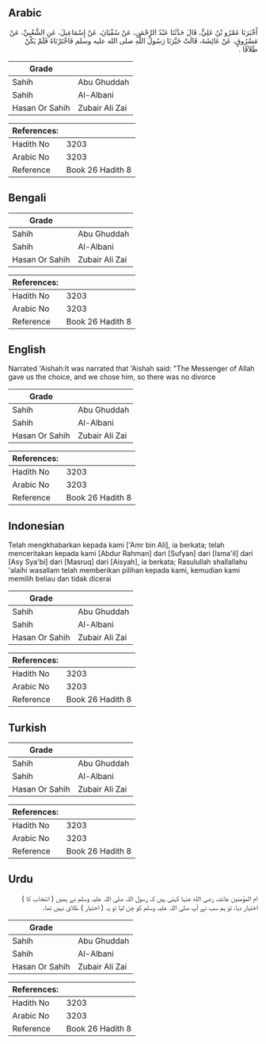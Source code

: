 ## Arabic


<div dir="rtl" lang="ar" style={{fontSize:'larger',backgroundColor:'#f8f9fa',padding:20}}>
أَخْبَرَنَا عَمْرُو بْنُ عَلِيٍّ، قَالَ حَدَّثَنَا عَبْدُ الرَّحْمَنِ، عَنْ سُفْيَانَ، عَنْ إِسْمَاعِيلَ، عَنِ الشَّعْبِيِّ، عَنْ مَسْرُوقٍ، عَنْ عَائِشَةَ، قَالَتْ خَيَّرَنَا رَسُولُ اللَّهِ صلى الله عليه وسلم فَاخْتَرْنَاهُ فَلَمْ يَكُنْ طَلاَقًا ‏.‏
</div>
<div style={{backgroundColor:'#f8f9fa',padding:20, marginBottom: 10}}><table> <thead> <tr> <th>Grade</th> <th></th> </tr> </thead> <tbody> <tr><td>Sahih</td><td>Abu Ghuddah</td></tr><tr><td>Sahih</td><td>Al-Albani</td></tr><tr><td>Hasan Or Sahih</td><td>Zubair Ali Zai</td></tr></tbody></table><table> <thead> <tr> <th>References:</th> <th></th> </tr> </thead> <tbody><tr><td>Hadith No</td><td>3203</td></tr><tr><td>Arabic No</td><td>3203</td></tr><tr><td>Reference</td><td>Book 26 Hadith 8</td></tr></tbody></table></div>

## Bengali


<div dir="ltr" lang="bn" style={{fontSize:'larger',backgroundColor:'#f8f9fa',padding:20}}>

</div>
<div style={{backgroundColor:'#f8f9fa',padding:20, marginBottom: 10}}><table> <thead> <tr> <th>Grade</th> <th></th> </tr> </thead> <tbody> <tr><td>Sahih</td><td>Abu Ghuddah</td></tr><tr><td>Sahih</td><td>Al-Albani</td></tr><tr><td>Hasan Or Sahih</td><td>Zubair Ali Zai</td></tr></tbody></table><table> <thead> <tr> <th>References:</th> <th></th> </tr> </thead> <tbody><tr><td>Hadith No</td><td>3203</td></tr><tr><td>Arabic No</td><td>3203</td></tr><tr><td>Reference</td><td>Book 26 Hadith 8</td></tr></tbody></table></div>

## English


<div dir="ltr" lang="en" style={{fontSize:'larger',backgroundColor:'#f8f9fa',padding:20}}>
Narrated 'Aishah:It was narrated that 'Aishah said: "The Messenger of Allah gave us the choice, and we chose him, so there was no divorce
</div>
<div style={{backgroundColor:'#f8f9fa',padding:20, marginBottom: 10}}><table> <thead> <tr> <th>Grade</th> <th></th> </tr> </thead> <tbody> <tr><td>Sahih</td><td>Abu Ghuddah</td></tr><tr><td>Sahih</td><td>Al-Albani</td></tr><tr><td>Hasan Or Sahih</td><td>Zubair Ali Zai</td></tr></tbody></table><table> <thead> <tr> <th>References:</th> <th></th> </tr> </thead> <tbody><tr><td>Hadith No</td><td>3203</td></tr><tr><td>Arabic No</td><td>3203</td></tr><tr><td>Reference</td><td>Book 26 Hadith 8</td></tr></tbody></table></div>

## Indonesian


<div dir="ltr" lang="id" style={{fontSize:'larger',backgroundColor:'#f8f9fa',padding:20}}>
Telah mengkhabarkan kepada kami ['Amr bin Ali], ia berkata; telah menceritakan kepada kami [Abdur Rahman] dari [Sufyan] dari [Isma'il] dari [Asy Sya'bi] dari [Masruq] dari [Aisyah], ia berkata; Rasulullah shallallahu 'alaihi wasallam telah memberikan pilihan kepada kami, kemudian kami memilih beliau dan tidak dicerai
</div>
<div style={{backgroundColor:'#f8f9fa',padding:20, marginBottom: 10}}><table> <thead> <tr> <th>Grade</th> <th></th> </tr> </thead> <tbody> <tr><td>Sahih</td><td>Abu Ghuddah</td></tr><tr><td>Sahih</td><td>Al-Albani</td></tr><tr><td>Hasan Or Sahih</td><td>Zubair Ali Zai</td></tr></tbody></table><table> <thead> <tr> <th>References:</th> <th></th> </tr> </thead> <tbody><tr><td>Hadith No</td><td>3203</td></tr><tr><td>Arabic No</td><td>3203</td></tr><tr><td>Reference</td><td>Book 26 Hadith 8</td></tr></tbody></table></div>

## Turkish


<div dir="ltr" lang="tr" style={{fontSize:'larger',backgroundColor:'#f8f9fa',padding:20}}>

</div>
<div style={{backgroundColor:'#f8f9fa',padding:20, marginBottom: 10}}><table> <thead> <tr> <th>Grade</th> <th></th> </tr> </thead> <tbody> <tr><td>Sahih</td><td>Abu Ghuddah</td></tr><tr><td>Sahih</td><td>Al-Albani</td></tr><tr><td>Hasan Or Sahih</td><td>Zubair Ali Zai</td></tr></tbody></table><table> <thead> <tr> <th>References:</th> <th></th> </tr> </thead> <tbody><tr><td>Hadith No</td><td>3203</td></tr><tr><td>Arabic No</td><td>3203</td></tr><tr><td>Reference</td><td>Book 26 Hadith 8</td></tr></tbody></table></div>

## Urdu


<div dir="rtl" lang="ur" style={{fontSize:'larger',backgroundColor:'#f8f9fa',padding:20}}>
ام المؤمنین عائشہ رضی الله عنہا کہتی ہیں کہ رسول اللہ صلی اللہ علیہ وسلم نے ہمیں ( انتخاب کا ) اختیار دیا، تو ہم سب نے آپ صلی اللہ علیہ وسلم کو چن لیا تو یہ ( اختیار ) طلاق نہیں تھا۔
</div>
<div style={{backgroundColor:'#f8f9fa',padding:20, marginBottom: 10}}><table> <thead> <tr> <th>Grade</th> <th></th> </tr> </thead> <tbody> <tr><td>Sahih</td><td>Abu Ghuddah</td></tr><tr><td>Sahih</td><td>Al-Albani</td></tr><tr><td>Hasan Or Sahih</td><td>Zubair Ali Zai</td></tr></tbody></table><table> <thead> <tr> <th>References:</th> <th></th> </tr> </thead> <tbody><tr><td>Hadith No</td><td>3203</td></tr><tr><td>Arabic No</td><td>3203</td></tr><tr><td>Reference</td><td>Book 26 Hadith 8</td></tr></tbody></table></div>